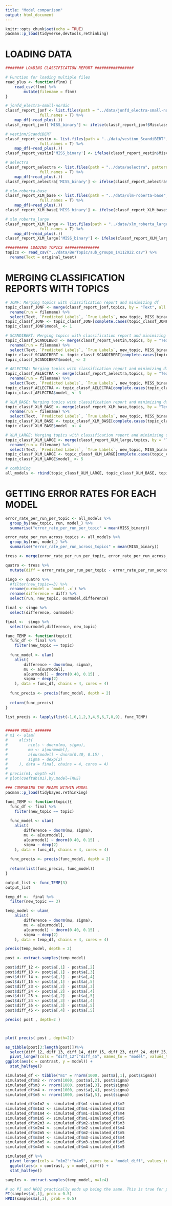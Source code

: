 ```yaml
---
title: "Model comparison"
output: html_document
---
```


```r
knitr::opts_chunk$set(echo = TRUE)
pacman::p_load(tidyverse,devtools,rethinking)
```

# LOADING DATA

```r
######## LOADING CLASSIFICATION REPORT #################

# Function for loading multiple files
read_plus <- function(flnm) {
    read_csv(flnm) %>% 
        mutate(filename = flnm)
}

# jonfd_electra-small-nordic
classf_report_jonf <- list.files(path = "../data/jonfd_electra-small-nordic", pattern = "*.csv", 
               full.names = T) %>% 
    map_df(~read_plus(.))
classf_report_jonf['MISS_binary'] <- ifelse(classf_report_jonf$Misclassification == "TRUE", 1, 0) 

# vestinn/ScandiBERT
classf_report_vestin <- list.files(path = "../data/vestinn_ScandiBERT", pattern = "*.csv", 
               full.names = T) %>% 
    map_df(~read_plus(.))
classf_report_vestin['MISS_binary'] <- ifelse(classf_report_vestin$Misclassification == "TRUE", 1, 0) 

# aelectra
classf_report_aelectra <- list.files(path = "../data/aelectra", pattern = "*.csv", 
               full.names = T) %>% 
    map_df(~read_plus(.))
classf_report_aelectra['MISS_binary'] <- ifelse(classf_report_aelectra$Misclassification == "TRUE", 1, 0) 

# xlm-roberta-base
classf_report_XLM_base <- list.files(path = "../data/xlm-roberta-base", pattern = "*.csv", 
               full.names = T) %>% 
    map_df(~read_plus(.))
classf_report_XLM_base['MISS_binary'] <- ifelse(classf_report_XLM_base$Misclassification == "TRUE", 1, 0)

# xlm_roberta_large
classf_report_XLM_large <- list.files(path = "../data/xlm_roberta_large", pattern = "*.csv", 
               full.names = T) %>% 
    map_df(~read_plus(.))
classf_report_XLM_large['MISS_binary'] <- ifelse(classf_report_XLM_large$Misclassification == "TRUE", 1, 0)

########## LOADING TOPICS ###############
topics <- read_csv("../data/BerTopic/sub_groups_14112022.csv") %>% 
  rename(Text = original_tweet) 
```


# MERGING CLASSIFICATION REPORTS WITH TOPICS
```r
# JONF: Merging topics with classification report and minimizing df 
topic_classf_JONF <- merge(classf_report_jonf,topics, by = "Text", all.x = T, all.y = F) %>% 
  rename(run = filename) %>% 
  select(Text, `Predicted Labels`, `True Labels`, new_topic, MISS_binary, run)
topic_classf_JONF <- topic_classf_JONF[complete.cases(topic_classf_JONF), ] # removing rows with NA's in topic (50 rows of which 10 were in Arabic)
topic_classf_JONF$model_ <- 1

# SCANDIBERT: Merging topics with classification report and minimizing df 
topic_classf_SCANDIBERT <- merge(classf_report_vestin,topics, by = "Text", all.x = T, all.y = F) %>% 
  rename(run = filename) %>% 
  select(Text, `Predicted Labels`, `True Labels`, new_topic, MISS_binary, run)
topic_classf_SCANDIBERT <- topic_classf_SCANDIBERT[complete.cases(topic_classf_SCANDIBERT), ] # removing rows with NA's in topic (50 rows of which 10 were in Arabic)
topic_classf_SCANDIBERT$model_ <- 2

# AELECTRA: Merging topics with classification report and minimizing df 
topic_classf_AELECTRA <- merge(classf_report_aelectra,topics, by = "Text", all.x = T, all.y = F) %>% 
  rename(run = filename) %>% 
  select(Text, `Predicted Labels`, `True Labels`, new_topic, MISS_binary, run)
topic_classf_AELECTRA <- topic_classf_AELECTRA[complete.cases(topic_classf_AELECTRA), ] # removing rows with NA's in topic (50 rows of which 10 were in Arabic)
topic_classf_AELECTRA$model_ <- 3

# XLM_BASE: Merging topics with classification report and minimizing df 
topic_classf_XLM_BASE <- merge(classf_report_XLM_base,topics, by = "Text", all.x = T, all.y = F) %>% 
  rename(run = filename) %>% 
  select(Text, `Predicted Labels`, `True Labels`, new_topic, MISS_binary, run)
topic_classf_XLM_BASE <- topic_classf_XLM_BASE[complete.cases(topic_classf_XLM_BASE), ] # removing rows with NA's in topic (50 rows of which 10 were in Arabic)
topic_classf_XLM_BASE$model_ <- 4

# XLM_LARGE: Merging topics with classification report and minimizing df 
topic_classf_XLM_LARGE <- merge(classf_report_XLM_large,topics, by = "Text", all.x = T, all.y = F) %>% 
  rename(run = filename) %>% 
  select(Text, `Predicted Labels`, `True Labels`, new_topic, MISS_binary, run)
topic_classf_XLM_LARGE <- topic_classf_XLM_LARGE[complete.cases(topic_classf_XLM_LARGE), ] # removing rows with NA's in topic (50 rows of which 10 were in Arabic)
topic_classf_XLM_LARGE$model_ <- 5

# combining
all_models <- rbind(topic_classf_XLM_LARGE, topic_classf_XLM_BASE, topic_classf_AELECTRA, topic_classf_SCANDIBERT, topic_classf_JONF)
```

# GETTING ERROR RATES FOR EACH MODEL
```r
error_rate_per_run_per_topic <- all_models %>% 
  group_by(new_topic, run, model_) %>% 
  summarise("error_rate_per_run_per_topic" = mean(MISS_binary))

error_rate_per_run_across_topics <- all_models %>% 
  group_by(run, model_) %>% 
  summarise("error_rate_per_run_across_topics" = mean(MISS_binary))

tress <- merge(error_rate_per_run_per_topic, error_rate_per_run_across_topics, by = "run", all.x = T, all.y = F)

quatro <- tress %>% 
  mutate(diff = error_rate_per_run_per_topic - error_rate_per_run_across_topics)

singo <- quatro %>% 
  #filter(new_topic==3) %>% 
  rename(ourmodel = `model_.x`) %>% 
  rename(difference = diff) %>% 
  select(run, new_topic, ourmodel,difference)

final <- singo %>% 
  select(difference, ourmodel)
```

```r
final <-  singo %>% 
  select(ourmodel,difference, new_topic)

func_TEMP <- function(topic){
  func_df <- final %>% 
    filter(new_topic == topic)
  
  func_model <- ulam(
    alist(
        difference ~ dnorm(mu, sigma),
        mu <- a[ourmodel],
        a[ourmodel] ~ dnorm(0.40, 0.15) ,
        sigma ~ dexp(2) 
    ), data = func_df, chains = 4, cores = 4)
  
  func_precis <- precis(func_model, depth = 2)
  
  return(func_precis)
}

list_precis <- lapply(list(-1,0,1,2,3,4,5,6,7,8,9), func_TEMP)


###### MODEL #######
# m1 <- ulam(
#     alist(
#         niels ~ dnorm(mu, sigma),
#         mu <- a[ourmodel],
#         a[ourmodel] ~ dnorm(0.40, 0.15) ,
#         sigma ~ dexp(2) 
#     ), data = final, chains = 4, cores = 4)
# 
# precis(m1, depth =2)
# plot(coeftab(m1),by.model=TRUE)


```

```r
### COMPARING THE MEANS WITHIN MODEL
pacman::p_load(tidybayes.rethinking)

func_TEMP <- function(topic){
  func_df <- final %>% 
    filter(new_topic == topic)
  
  func_model <- ulam(
    alist(
        difference ~ dnorm(mu, sigma),
        mu <- a[ourmodel],
        a[ourmodel] ~ dnorm(0.40, 0.15) ,
        sigma ~ dexp(2) 
    ), data = func_df, chains = 4, cores = 4)
  
  func_precis <- precis(func_model, depth = 2)
  
  return(list(func_precis, func_model))
}

output_list <- func_TEMP(3)
output_list

temp_df <-  final %>% 
  filter(new_topic == 3)

temp_model <- ulam(
    alist(
        difference ~ dnorm(mu, sigma),
        mu <- a[ourmodel],
        a[ourmodel] ~ dnorm(0.40, 0.15) ,
        sigma ~ dexp(2) 
    ), data = temp_df, chains = 4, cores = 4)

precis(temp_model, depth = 2)

post <- extract.samples(temp_model)

post$diff_12 <- post$a[,1] - post$a[,2]
post$diff_13 <- post$a[,1] - post$a[,3]
post$diff_14 <- post$a[,1] - post$a[,4]
post$diff_15 <- post$a[,1] - post$a[,5]
post$diff_23 <- post$a[,2] - post$a[,3]
post$diff_24 <- post$a[,2] - post$a[,4]
post$diff_25 <- post$a[,2] - post$a[,5]
post$diff_34 <- post$a[,3] - post$a[,4]
post$diff_35 <- post$a[,3] - post$a[,5]
post$diff_45 <- post$a[,4] - post$a[,5]

precis( post , depth=2 )



plot( precis( post , depth=2))
```

```r
as_tibble(post[3:length(post)])%>% 
  select(diff_12, diff_13, diff_14, diff_15, diff_23, diff_24, diff_25, diff_34, diff_35, diff_45) %>% 
  pivot_longer(cols = "diff_12":"diff_45", names_to = "model", values_to = "contrast") %>% 
ggplot(aes(x = contrast, y = model)) +
  stat_halfeye()
```

```r
simulated_df <- tibble("m1" = rnorm(1000, post$a[,1], post$sigma))
simulated_df$m2 <- rnorm(1000, post$a[,2], post$sigma)
simulated_df$m3 <- rnorm(1000, post$a[,3], post$sigma)
simulated_df$m4 <- rnorm(1000, post$a[,4], post$sigma)
simulated_df$m5 <- rnorm(1000, post$a[,5], post$sigma)

simulated_df$m1m2 <- simulated_df$m1-simulated_df$m2
simulated_df$m1m3 <- simulated_df$m1-simulated_df$m3
simulated_df$m1m4 <- simulated_df$m1-simulated_df$m4
simulated_df$m1m5 <- simulated_df$m1-simulated_df$m5
simulated_df$m2m3 <- simulated_df$m2-simulated_df$m3
simulated_df$m2m4 <- simulated_df$m2-simulated_df$m4
simulated_df$m2m5 <- simulated_df$m2-simulated_df$m5
simulated_df$m3m4 <- simulated_df$m3-simulated_df$m4
simulated_df$m3m5 <- simulated_df$m3-simulated_df$m5
simulated_df$m4m5 <- simulated_df$m4-simulated_df$m5

simulated_df %>% 
  pivot_longer(cols = "m1m2":"m4m5", names_to = "model_diff", values_to = "contrast") %>% 
  ggplot(aes(x = contrast, y = model_diff)) +
  stat_halfeye()
```


```r
samples <- extract.samples(temp_model, n=1e4)

# so PI and HPDI practically ends up being the same. This is true for posterior distributions that are kind of normally distributed
PI(samples$a[,1], prob = 0.5)
HPDI(samples$a[,1], prob = 0.5)
```






















